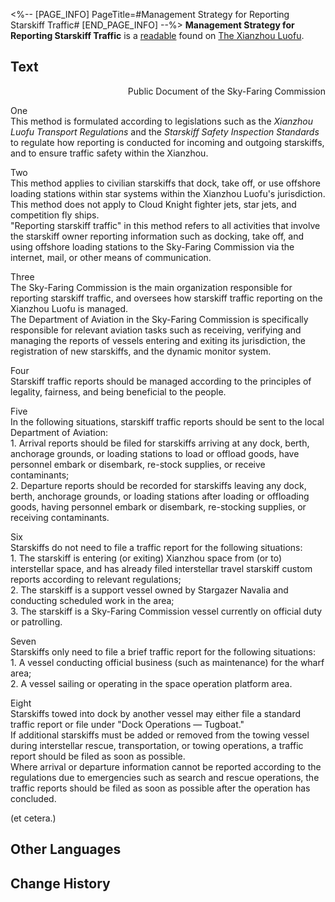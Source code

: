 <%-- [PAGE_INFO]
PageTitle=#Management Strategy for Reporting Starskiff Traffic#
[END_PAGE_INFO] --%>
{{Readable Infobox
|id           = 115
|partIds      = 190257
|title        = 
|image        = Item Xianzhou Parchment.png
|world        = The Xianzhou Luofu
|parts        = 1
|author       = <!--to be added-->
|description  = Regulations governing the submission of applications for permits to enter or leave the port. It is printed and distributed by the Sky-Faring Commission.
|part1        = Management Strategy for Reporting Starskiff Traffic
|source1      = {{cx|Source missing}}
|characters   = 
|factions     = 
}}
'''Management Strategy for Reporting Starskiff Traffic''' is a [[readable]] found on [[The Xianzhou Luofu]].
<!--
==Location==
{{Map Embed|<map name>|<marker id>}}
-->
==Text==
<div align="right">Public Document of the Sky-Faring Commission </div>

{{Size|32|Chapter One &mdash; Principles}}

One<br />This method is formulated according to legislations such as the ''Xianzhou Luofu Transport Regulations'' and the ''Starskiff Safety Inspection Standards'' to regulate how reporting is conducted for incoming and outgoing starskiffs, and to ensure traffic safety within the Xianzhou.

Two<br />This method applies to civilian starskiffs that dock, take off, or use offshore loading stations within star systems within the Xianzhou Luofu's jurisdiction.<br />This method does not apply to Cloud Knight fighter jets, star jets, and competition fly ships.<br />"Reporting starskiff traffic" in this method refers to all activities that involve the starskiff owner reporting information such as docking, take off, and using offshore loading stations to the Sky-Faring Commission via the internet, mail, or other means of communication.

Three<br />The Sky-Faring Commission is the main organization responsible for reporting starskiff traffic, and oversees how starskiff traffic reporting on the Xianzhou Luofu is managed.<br />The Department of Aviation in the Sky-Faring Commission is specifically responsible for relevant aviation tasks such as receiving, verifying and managing the reports of vessels entering and exiting its jurisdiction, the registration of new starskiffs, and the dynamic monitor system.

Four<br />Starskiff traffic reports should be managed according to the principles of legality, fairness, and being beneficial to the people.

{{Size|32|Chapter 2 &mdash; When to Report}}

Five<br />In the following situations, starskiff traffic reports should be sent to the local Department of Aviation:<br />1. Arrival reports should be filed for starskiffs arriving at any dock, berth, anchorage grounds, or loading stations to load or offload goods, have personnel embark or disembark, re-stock supplies, or receive contaminants;<br />2. Departure reports should be recorded for starskiffs leaving any dock, berth, anchorage grounds, or loading stations after loading or offloading goods, having personnel embark or disembark, re-stocking supplies, or receiving contaminants.

Six<br />Starskiffs do not need to file a traffic report for the following situations:<br />1. The starskiff is entering (or exiting) Xianzhou space from (or to) interstellar space, and has already filed interstellar travel starskiff custom reports according to relevant regulations;<br />2. The starskiff is a support vessel owned by Stargazer Navalia and conducting scheduled work in the area;<br />3. The starskiff is a Sky-Faring Commission vessel currently on official duty or patrolling.

Seven<br />Starskiffs only need to file a brief traffic report for the following situations:<br />1. A vessel conducting official business (such as maintenance) for the wharf area;<br />2. A vessel sailing or operating in the space operation platform area.

Eight<br />Starskiffs towed into dock by another vessel may either file a standard traffic report or file under "Dock Operations &mdash; Tugboat."<br />If additional starskiffs must be added or removed from the towing vessel during interstellar rescue, transportation, or towing operations, a traffic report should be filed as soon as possible.<br />Where arrival or departure information cannot be reported according to the regulations due to emergencies such as search and rescue operations, the traffic reports should be filed as soon as possible after the operation has concluded.

(et cetera.)

<!--
==Trivia==
* 
-->
==Other Languages==
{{Other Languages
|en   = Management Strategy for Reporting Starskiff Traffic
|zhs  = 星槎进出港报告管理办法
|zht  = 星槎進出港報告管理辦法
|ja   = 星槎入出港報告管理方法
|ko   = 별뗏목 입출항 보고 관리법
|es   = Estrategia de gestión para reportar el tráfico de astroesquifes
|fr   = Stratégie de gestion des rapports sur la circulation des astroskiffs
|ru   = Ведение отчётности о движении звёздных яликов
|th   = วิธีจัดการรายงานการเข้าออกของ Starskiff
|vi   = Cách Quản Lý Báo Danh Thuyền Ra Vào Cảng
|de   = Verwaltung der Meldung von Sternskiff-Verkehr
|id   = Strategi Manajemen untuk Melaporkan Lalu Lintas Starskiff
|pt   = Estratégias de Gestão para Relatórios de Tráfego de Esquifes Estelares
}}

==Change History==
{{Change History|1.0}}